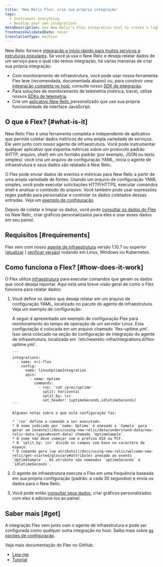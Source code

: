 ```yaml
---
title: 'New Relic Flex: crie sua própria integração'
tags:
  - Instrument everything
  - Develop your own integrations
metaDescription: Use New Relic's Flex integration tool to create a lightweight custom integration that reports event and metric data to New Relic.
freshnessValidatedDate: never
translationType: machine
---
```


New Relic fornece [integração e início rápido para muitos serviços e estruturas populares](https://newrelic.com/instant-observability/). Se você já usa o New Relic e deseja relatar dados de um serviço para o qual não temos integração, há várias maneiras de criar sua própria integração:

* Com monitoramento de infraestrutura, você pode usar nossa ferramenta Flex leve (recomendada, documentada abaixo) ou, para construir uma [integração completa no host](/docs/integrations/host-integrations/getting-started/introduction-host-integrations), consulte nosso [SDK de integração](/docs/integrations/integrations-sdk/getting-started/introduction-infrastructure-integrations-sdk).
* Para soluções de monitoramento de telemetria (métrica, trace), utilize nossos [SDKs de telemetria](/docs/data-ingest-apis/get-data-new-relic/new-relic-sdks/telemetry-sdks-send-custom-telemetry-data-new-relic).
* Crie um [aplicativo New Relic ](/docs/new-relic-one/use-new-relic-one/build-new-relic-one/new-relic-one-build-your-own-custom-new-relic-one-application)personalizado que use sua própria funcionalidade de interface JavaScript.

## O que é Flex? [#what-is-it]

New Relic Flex é uma ferramenta completa e independente de aplicativo que permite coletar dados métricos de uma ampla variedade de serviços. Ele vem junto com nosso agente de infraestrutura. Você pode instrumentar qualquer aplicativo que exponha métricas sobre um protocolo padrão (HTTP, arquivo, shell) em um formato padrão (por exemplo, JSON ou texto simples): você cria um arquivo de configuração YAML, inicia o agente de infraestrutura e seus dados são relatado à New Relic.

O Flex pode enviar dados de eventos e métricas para New Relic a partir de uma ampla variedade de fontes. Usando um arquivo de configuração YAML simples, você pode executar solicitações HTTP/HTTPS, executar comandos shell e analisar o conteúdo do arquivo. Você também pode usar expressões regex padrão para personalizar e controlar os dados coletados dessas entradas. Veja um [exemplo de configuração](#example).

Depois de coletar e limpar os dados, você pode [consultar os dados do Flex](/docs/using-new-relic/data/understand-data/query-new-relic-data) no New Relic, criar gráficos personalizados para eles e usar esses dados em seu painel.

## Requisitos [#requirements]

Flex vem com nosso [agente de infraestrutura](/docs/infrastructure/install-infrastructure-agent/get-started/install-infrastructure-agent) versão 1.10.7 ou superior ([atualizar](/docs/infrastructure/install-configure-manage-infrastructure/update-or-uninstall/update-infrastructure-agent) \| [verificar versão](/docs/infrastructure/install-configure-manage-infrastructure/update-or-uninstall/update-infrastructure-agent#check-version)) rodando em Linux, Windows ou Kubernetes.

## Como funciona o Flex? [#how-does-it-work]

O Flex utiliza [infraestrutura](/docs/infrastructure/install-infrastructure-agent/get-started/install-infrastructure-agent) para executar comandos que geram os dados que você deseja reportar. Aqui está uma breve visão geral de como o Flex funciona para relatar dados:

1. Você define os dados que deseja relatar em um arquivo de configuração YAML, localizado no pacote do agente de infraestrutura. Veja um exemplo de configuração:

   <CollapserGroup>
     <Collapser
       id="example"
       title="Configuração de exemplo"
     >
       A seguir é apresentado um exemplo de configuração Flex para monitoramento do tempo de operação de um servidor Linux. Esta configuração é colocada em um arquivo chamado `flex-uptime.yml`. Isso seria colocado na seção de configuração de integração do agente de infraestrutura, localizada em `/etc/newrelic-infra/integrations.d/flex-uptime.yml`.

       ```
       integrations:
         - name: nri-flex    
           config:
             name: linuxUptimeIntegration
             apis:
               - name: Uptime
                 commands:
                   - run: 'cat /proc/uptime'
                     split: horizontal
                     split_by: \s+
                     set_header: [uptimeSeconds,idletimeSeconds]
       ```

       Algumas notas sobre o que esta configuração faz:

       * `run` define o comando a ser executado.
       * O nome indicado por `name: Uptime` é anexado a `Sample` para gerar um [evento](/docs/using-new-relic/data/understand-data/new-relic-data-types#event-data) chamado `UptimeSample`.
       * O nome não deve começar com o prefixo ESX ou PCF.
       * O `split_by: \s+` divide os campos com base no caractere de espaço.
       * O comando gera [um atributo](/docs/using-new-relic/welcome-new-relic/get-started/glossary#attribute) anexado ao evento `UptimeSample` . Os atributo são nomeados `uptimeSeconds` e `idletimeSeconds`.
     </Collapser>
   </CollapserGroup>

2. O agente de infraestrutura executa o Flex em uma frequência baseada em sua própria configuração (padrão: a cada 30 segundos) e envia os dados para o New Relic.

3. Você pode então [consultar seus dados](/docs/using-new-relic/data/understand-data/query-new-relic-data), criar gráficos personalizados com eles e adicioná-los ao painel.

<InstallFeedback/>

## Saber mais [#get]

A integração Flex vem junto com o agente de infraestrutura e pode ser configurada como qualquer outra integração no host. Saiba mais sobre [as opções de configuração](/docs/infrastructure/host-integrations/infrastructure-integrations-sdk/specifications/host-integrations-standard-configuration-format).

Veja mais documentação do Flex no GitHub:

* [Leia-me](https://github.com/newrelic/nri-flex)
* [Tutorial](https://github.com/newrelic/nri-flex/blob/master/docs/basic-tutorial.md)